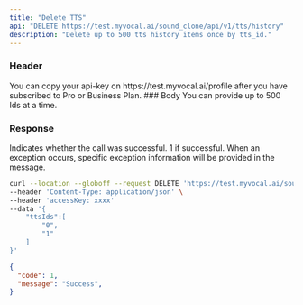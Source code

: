 ```yaml
---
title: "Delete TTS"
api: "DELETE https://test.myvocal.ai/sound_clone/api/v1/tts/history"
description: "Delete up to 500 tts history items once by tts_id."
---
```

### Header
<ParamField header="accessKey"   type="string" required>
  You can copy your api-key on https://test.myvocal.ai/profile after you have subscribed to Pro or Business Plan.
</ParamField>
### Body
<ParamField body="ttsIds" type="array" required>
 You can provide up to 500 Ids at a time.
</ParamField>

### Response

<ResponseField name="code" type="number" >
  Indicates whether the call was successful. 1 if successful.
</ResponseField>

<ResponseField name="message" type="string" >
  When an exception occurs, specific exception information will be provided in the message.
</ResponseField>


<RequestExample>

```bash Example Request
curl --location --globoff --request DELETE 'https://test.myvocal.ai/sound_clone/api/v1/tts/history' \
--header 'Content-Type: application/json' \
--header 'accessKey: xxxx'
--data '{
    "ttsIds":[
        "0",
        "1"
    ]
}'
```
</RequestExample>

<ResponseExample>

```json Response
{
  "code": 1,
  "message": "Success",
}
```

</ResponseExample>
